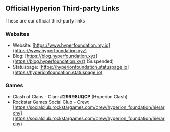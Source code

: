 ## Official Hyperion Third-party Links
These are our official third-party links

### Websites
- Website: [https://www.hyperfoundation.my.id](https://www.hyperfoundation.xyz)
- Blog: [https://blog.hyperfoundation.xyz](https://blog.hyperfoundation.xyz) (Suspended)
- Statuspage: [https://hyperionfoundation.statuspage.io](https://hyperionfoundation.statuspage.io)

### Games
- Clash of Clans - Clan: **#29R98UQCP** (Hyperion Clash)
- Rockstar Games Social Club - Crew: [https://socialclub.rockstargames.com/crew/hyperion_foundation/hierarchy](https://socialclub.rockstargames.com/crew/hyperion_foundation/hierarchy)